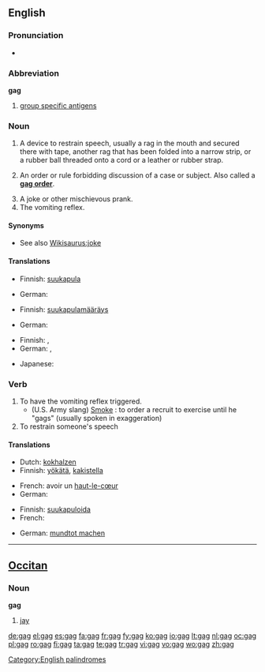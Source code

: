 ==English==

===Pronunciation===
* {{rhymes|æɡ}}

===Abbreviation===
'''gag'''
{{wikipedia|Group-specific_Antigen}}

# [[group specific antigens]]

===Noun===
{{en-noun}}

# A device to restrain speech, usually a rag in the mouth and secured there with tape, another rag that has been folded into a narrow strip, or a rubber ball threaded onto a cord or a leather or rubber strap.
# {{legal}} An order or rule forbidding discussion of a case or subject.  Also called a '''[[gag order]]'''.
# A joke or other mischievous prank.
# The vomiting reflex.

====Synonyms====
* See also [[Wikisaurus:joke]]

====Translations====
{{trans-top|A device to restrain speech}}
* Finnish: [[suukapula]]
{{trans-mid}}
* German: {{t+|de|Knebel|m}}
{{trans-bottom}}

{{trans-top|An order or rule forbidding discussion of a case or subject}}
* Finnish: [[suukapulamääräys]]
{{trans-mid}}
* German: {{t-|de|Maulkorberlass|m}}
{{trans-bottom}}

{{trans-top|A joke or other mischievous prank}}
* Finnish: {{t+|fi|vitsi}}, {{t+|fi|pila}}
* German: {{t+|de|Witz|m}}, {{t+|de|Gag|m}}
{{trans-mid}}
* Japanese: {{t|ja|ギャグ|tr=gyagu|sc=Jpan}}
{{trans-bottom}}

{{trans-top|The vomiting reflex}}

===Verb===
{{en-verb|gags|gagging|gagged}}

# To have the vomiting reflex triggered.
#* (U.S. Army slang) [[smoke#Transitive_verb|Smoke]] : to order a recruit to exercise until he "gags" (usually spoken in exaggeration)
# To restrain someone's speech

====Translations====
{{trans-top|To have the vomiting reflex triggered}}
* Dutch: [[kokhalzen]]
* Finnish: [[yökätä]], [[kakistella]]
{{trans-mid}}
* French: avoir un [[haut-le-cœur]]
* German: {{t-|de|würgen}}
{{trans-bottom}}

{{trans-top|To restrain someone's speech}}
* Finnish: [[suukapuloida]]
* French: {{t+|fr|bâillonner}}
{{trans-mid}}
* German: [[mundtot machen]]
{{trans-bottom}}

[[Category:English palindromes]]

----

==[[Occitan]]==

===Noun===
'''gag''' {{m}}

# [[jay]]

[[de:gag]]
[[el:gag]]
[[es:gag]]
[[fa:gag]]
[[fr:gag]]
[[fy:gag]]
[[ko:gag]]
[[io:gag]]
[[lt:gag]]
[[nl:gag]]
[[oc:gag]]
[[pl:gag]]
[[ro:gag]]
[[fi:gag]]
[[ta:gag]]
[[te:gag]]
[[tr:gag]]
[[vi:gag]]
[[vo:gag]]
[[wo:gag]]
[[zh:gag]]